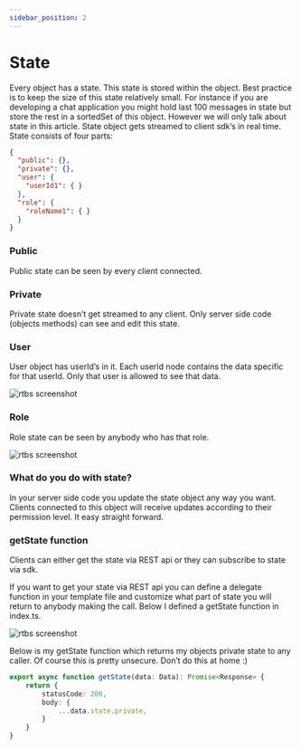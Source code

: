 ```yaml
---
sidebar_position: 2
---
```


# State


Every object has a state. This state is stored within the object. Best practice is to keep the size of this state relatively small. For instance if you are developing a chat application you might hold last 100 messages in state but store the rest in a sortedSet of this object. However we will only talk about state in this article.
State object gets streamed to client sdk’s in real time.
State consists of four parts:

```json
{
  "public": {},
  "private": {},
  "user": {
    "userId1": { }
  },
  "role": {
    "roleName1": { }
  }
}
```

### Public
Public state can be seen by every client connected.

### Private
Private state doesn’t get streamed to any client. Only server side code (objects methods) can see and edit this state.

### User
User object has userId’s in it. Each userId node contains the data specific for that userId. Only that user is allowed to see that data.

![rtbs screenshot](https://miro.medium.com/max/856/1*z2hPPoc3pmG-RBl_LbM-1g.png)

### Role
Role state can be seen by anybody who has that role.

![rtbs screenshot](https://miro.medium.com/max/960/1*XS1vUwFlu43E2DxRwQit8Q.png)

### What do you do with state?
In your server side code you update the state object any way you want. Clients connected to this object will receive updates according to their permission level. It easy straight forward.

### getState function
Clients can either get the state via REST api or they can subscribe to state via sdk.

If you want to get your state via REST api you can define a delegate function in your template file and customize what part of state you will return to anybody making the call. Below I defined a getState function in index.ts.

![rtbs screenshot](https://miro.medium.com/max/1400/1*_m62mrSZOkuoEopDDOse6Q.png)

Below is my getState function which returns my objects private state to any caller. Of course this is pretty unsecure. Don’t do this at home :)

```typescript
export async function getState(data: Data): Promise<Response> {
    return { 
        statusCode: 200, 
        body: {
            ...data.state.private,
        }
    }
}
```